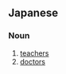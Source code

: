 ==Japanese==
{{ja-kanjitab|せん|せい|かた|k3=がた|r=y|yomi=j}}

===Noun===
{{ja-noun|せんせいがた}}

# [[teachers]]
# [[doctors]]